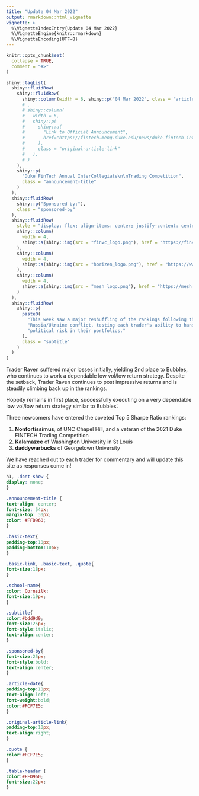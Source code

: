 ```yaml
---
title: "Update 04 Mar 2022"
output: rmarkdown::html_vignette
vignette: >
  %\VignetteIndexEntry{Update 04 Mar 2022}
  %\VignetteEngine{knitr::rmarkdown}
  %\VignetteEncoding{UTF-8}
---
```


```r
knitr::opts_chunk$set(
  collapse = TRUE,
  comment = "#>"
)
```


```r
shiny::tagList(
  shiny::fluidRow(
    shiny::fluidRow(
      shiny::column(width = 6, shiny::p("04 Mar 2022", class = "article-date"))
      # ,
      # shiny::column(
      #   width = 6,
      #   shiny::p(
      #     shiny::a(
      #       "Link to Official Announcement",
      #       href="https://fintech.meng.duke.edu/news/duke-fintech-intercollegiate-trading-competition-kicks-spring-2022"
      #     ),
      #     class = "original-article-link"
      #   ),
      # )
    ),
    shiny::p(
      "Duke FinTech Annual InterCollegiate\n\nTrading Competition",
      class = "announcement-title"
    )
  ),
  shiny::fluidRow(
    shiny::p("Sponsored by:"),
    class = "sponsored-by"
  ),
  shiny::fluidRow(
    style = "display: flex; align-items: center; justify-content: center;",
    shiny::column(
      width = 4, 
      shiny::a(shiny::img(src = "finvc_logo.png"), href = "https://finvc.co/")
    ),
    shiny::column(
      width = 4, 
      shiny::a(shiny::img(src = "horizen_logo.png"), href = "https://www.horizen.io/")
    ),
    shiny::column(
      width = 4,
      shiny::a(shiny::img(src = "mesh_logo.png"), href = "https://mesh.xyz/")
    )
  ),
  shiny::fluidRow(
    shiny::p(
      paste0(
        "This week saw a major reshuffling of the rankings following the ",
        "Russia/Ukraine conflict, testing each trader's ability to handle ",
        "political risk in their portfolios."
      ),
      class = "subtitle"
    )
  )
)
```

<p class = "basic-text"> Trader Raven suffered major losses initially, yielding 
2nd place to Bubbles, who continues to work a dependable low vol/low return 
strategy. Despite the setback, Trader Raven continues to post impressive returns
and is steadily climbing back up in the rankings.</p>

<p class = "basic-text"> Hoppity remains in first place, successfully executing
on a very dependable low vol/low return strategy similar to Bubbles'.</p>

<p class = "basic-text"> Three newcomers have entered the coveted Top 5 Sharpe 
Ratio rankings:</p>

<ol>
  <li><b>Nonfortissimus</b>, of UNC Chapel Hill, and a veteran of the 2021 Duke 
  FINTECH Trading Competition</li>
  <li><b>Kalamazee</b> of Washington University in St Louis</li>
  <li><b>daddywarbucks</b> of Georgetown University
</ol>
  

<p class = "basic-text">We have reached out to each trader for commentary and 
will update this site as responses come in!</p>


```css
h1, .dont-show {
display: none;
}

.announcement-title {
text-align: center;
font-size: 54px;
margin-top: 30px;
color: #FFD960;
}

.basic-text{
padding-top:10px;
padding-bottom:10px;
}

.basic-link, .basic-text, .quote{
font-size:18px;
}

.school-name{
color: Cornsilk;
font-size:19px;
}

.subtitle{
color:#bdd9d9;
font-size:25px;
font-style:italic;
text-align:center;
}

.sponsored-by{
font-size:25px;
font-style:bold;
text-align:center;
}

.article-date{
padding-top:10px;
text-align:left;
font-weight:bold;
color:#FCF7E5;
}

.original-article-link{
padding-top:10px;
text-align:right;
}

.quote {
color:#FCF7E5;
}

.table-header {
color:#FFD960;
font-size:22px;
}

```

